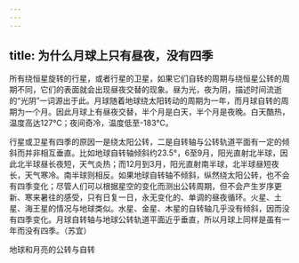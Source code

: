 ```yaml
---
---
---
```

title: 为什么月球上只有昼夜，没有四季
---




所有绕恒星旋转的行星，或者行星的卫星，如果它们自转的周期与绕恒星公转的周期不同，它们的表面就会出现昼夜交替的现象。昼为光，夜为阴，描述时间流逝的“光阴”一词源出于此。月球随着地球绕太阳转动的周期为一年，而月球自转的周期为一个月。因此月球上有昼夜交替，半个月是白天，半个月是夜晚。白天酷热，温度高达127℃；夜间奇冷，温度低至-183℃。

行星或卫星有四季的原因一是绕太阳公转，二是自转轴与公转轨道平面有一定的倾斜而并非相互垂直。比如地球自转轴倾斜约23.5°，6至9月，阳光直射北半球，因此北半球昼长夜短，天气炎热；而12月到3月，阳光直射南半球，北半球昼短夜长，天气寒冷。南半球则相反。如果地球自转轴不倾斜，纵然绕太阳公转，也不会有四季变化；尽管人们可以根据星空的变化而测出公转周期，但不会产生岁序更新、寒来暑往的感受，只有日复一日，永无变化的、单调的昼夜循环。火星、土星、海王星的情况与地球类似。水星、金星、木星的自转轴几乎没有倾斜，因而没有四季变化。月球自转轴与地球公转轨道平面近乎垂直，所以月球上同样是虽有一年而没有四季。（苏宜）

地球和月亮的公转与自转